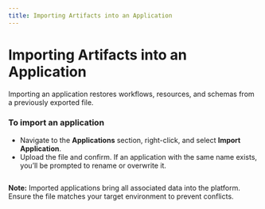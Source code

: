 ```yaml
---
title: Importing Artifacts into an Application
---
```


# Importing Artifacts into an Application

Importing an application restores workflows, resources, and schemas from a previously exported file.

### To import an application

- Navigate to the **Applications** section, right-click, and select **Import Application**.
- Upload the file and confirm. If an application with the same name exists, you’ll be prompted to rename or overwrite it.

<figure>
  <img src="/img/assets/Import-application.gif" alt=""></img>
  <figcaption></figcaption>
</figure>

**Note:** Imported applications bring all associated data into the platform. Ensure the file matches your target environment to prevent conflicts.
